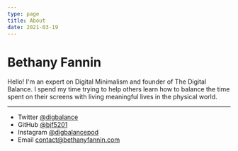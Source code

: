 ```yaml
---
type: page
title: About
date: 2021-03-19
---
```


# Bethany Fannin

Hello! I'm an expert on Digital Minimalism and founder of The Digital Balance. I spend my time trying to help others learn how to balance the time spent on their screens with living meaningful lives in the physical world.  

---

- Twitter [@digbalance](https://twitter.com/digbalance)
- GitHub [@bjf5201](https://github.com/bjf5201)
- Instagram [@digbalancepod](https://instagram.com/digbalancepod)
- Email contact@bethanyfannin.com

